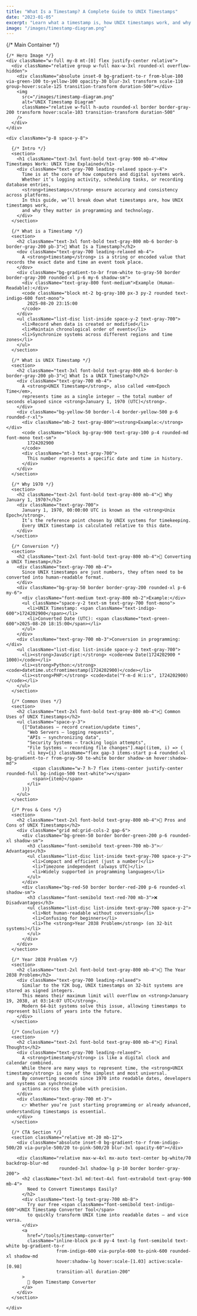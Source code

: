 ```yaml
---
title: "What Is a Timestamp? A Complete Guide to UNIX Timestamps"
date: "2023-01-05"
excerpt: "Learn what a timestamp is, how UNIX timestamps work, and why they’re important in computing. Discover conversions, uses, pros & cons, and the Year 2038 problem."
image: "/images/timestamp-diagram.png"
---
```



<div className="prose prose-lg max-w-none font-serif">
  {/* Main Container */}
  <div className="max-w-4xl mx-auto bg-white rounded-2xl border border-gray-200 overflow-hidden">
    
    {/* Hero Image */}
    <div className="w-full my-8 mt-[0] flex justify-center relative">
      <div className="relative group w-full max-w-3xl rounded-xl overflow-hidden">
        <div className="absolute inset-0 bg-gradient-to-r from-blue-100 via-green-100 to-yellow-100 opacity-30 blur-3xl transform scale-110 group-hover:scale-125 transition-transform duration-500"></div>
        <img
          src="/images/timestamp-diagram.png"
          alt="UNIX Timestamp Diagram"
          className="relative w-full h-auto rounded-xl border border-gray-200 transform hover:scale-103 transition-transform duration-500"
        />
      </div>
    </div>

    <div className="p-8 space-y-8">
      
      {/* Intro */}
      <section>
        <h1 className="text-3xl font-bold text-gray-900 mb-4">How Timestamps Work: UNIX Time Explained</h1>
        <div className="text-gray-700 leading-relaxed space-y-4">
          Time is at the core of how computers and digital systems work.  
          Whether it’s logging activity, scheduling tasks, or recording database entries, 
          <strong>timestamps</strong> ensure accuracy and consistency across platforms.  
          In this guide, we’ll break down what timestamps are, how UNIX timestamps work, 
          and why they matter in programming and technology.
        </div>
      </section>

      {/* What is a Timestamp */}
      <section>
        <h2 className="text-3xl font-bold text-gray-800 mb-6 border-b border-gray-200 pb-3">🔹 What Is a Timestamp?</h2>
        <dov className="text-gray-700 leading-relaxed mb-4">
          A <strong>timestamp</strong> is a string or encoded value that records the exact date and time an event took place.
        </dov>
        <div className="bg-gradient-to-br from-white to-gray-50 border border-gray-200 rounded-xl p-6 my-6 shadow-sm">
          <div className="text-gray-800 font-medium">Example (Human-Readable):</div>
          <code className="block mt-2 bg-gray-100 px-3 py-2 rounded text-indigo-600 font-mono">
            2025-08-20 23:15:00
          </code>
        </div>
        <ul className="list-disc list-inside space-y-2 text-gray-700">
          <li>Record when data is created or modified</li>
          <li>Maintain chronological order of events</li>
          <li>Synchronize systems across different regions and time zones</li>
        </ul>
      </section>

      {/* What is UNIX Timestamp */}
      <section>
        <h2 className="text-3xl font-bold text-gray-800 mb-6 border-b border-gray-200 pb-3">🔹 What Is a UNIX Timestamp?</h2>
        <div className="text-gray-700 mb-4">
          A <strong>UNIX Timestamp</strong>, also called <em>Epoch Time</em>, 
          represents time as a single integer — the total number of seconds elapsed since <strong>January 1, 1970 (UTC)</strong>.
        </div>
        <div className="bg-yellow-50 border-l-4 border-yellow-500 p-6 rounded-r-xl">
          <div className="mb-2 text-gray-800"><strong>Example:</strong></div>
          <code className="block bg-gray-900 text-gray-100 p-4 rounded-md font-mono text-sm">
            1724202900
          </code>
          <div className="mt-3 text-gray-700">
            This number represents a specific date and time in history.
          </div>
        </div>
      </section>

      {/* Why 1970 */}
      <section>
        <h2 className="text-2xl font-bold text-gray-800 mb-4">🔹 Why January 1, 1970?</h2>
        <div className="text-gray-700">
          January 1, 1970, 00:00:00 UTC is known as the <strong>Unix Epoch</strong>.  
          It’s the reference point chosen by UNIX systems for timekeeping.  
          Every UNIX timestamp is calculated relative to this date.
        </div>
      </section>

      {/* Conversion */}
      <section>
        <h2 className="text-2xl font-bold text-gray-800 mb-4">🔹 Converting a UNIX Timestamp</h2>
        <div className="text-gray-700 mb-4">
          Since UNIX timestamps are just numbers, they often need to be converted into human-readable format.
        </div>
        <div className="bg-gray-50 border border-gray-200 rounded-xl p-6 my-6">
          <div className="font-medium text-gray-800 mb-2">Example:</div>
          <ul className="space-y-2 text-sm text-gray-700 font-mono">
            <li>UNIX Timestamp: <span className="text-indigo-600">1724202900</span></li>
            <li>Converted Date (UTC): <span className="text-green-600">2025-08-20 18:15:00</span></li>
          </ul>
        </div>
        <div className="text-gray-700 mb-3">Conversion in programming:</div>
        <ul className="list-disc list-inside space-y-2 text-gray-700">
          <li><strong>JavaScript:</strong> <code>new Date(1724202900 * 1000)</code></li>
          <li><strong>Python:</strong> <code>datetime.utcfromtimestamp(1724202900)</code></li>
          <li><strong>PHP:</strong> <code>date("Y-m-d H:i:s", 1724202900)</code></li>
        </ul>
      </section>

      {/* Common Uses */}
      <section>
        <h2 className="text-2xl font-bold text-gray-800 mb-4">🔹 Common Uses of UNIX Timestamps</h2>
        <ul className="space-y-3">
          {["Databases – record creation/update times", 
            "Web Servers – logging requests", 
            "APIs – synchronizing data", 
            "Security Systems – tracking login attempts", 
            "File Systems – recording file changes"].map((item, i) => (
            <li key={i} className="flex gap-3 items-start p-4 rounded-xl bg-gradient-to-r from-gray-50 to-white border shadow-sm hover:shadow-md">
              <span className="w-7 h-7 flex items-center justify-center rounded-full bg-indigo-500 text-white">✔</span>
              <span>{item}</span>
            </li>
          ))}
        </ul>
      </section>

      {/* Pros & Cons */}
      <section>
        <h2 className="text-2xl font-bold text-gray-800 mb-4">🔹 Pros and Cons of UNIX Timestamps</h2>
        <div className="grid md:grid-cols-2 gap-6">
          <div className="bg-green-50 border border-green-200 p-6 rounded-xl shadow-sm">
            <h3 className="font-semibold text-green-700 mb-3">✅ Advantages</h3>
            <ul className="list-disc list-inside text-gray-700 space-y-2">
              <li>Compact and efficient (just a number)</li>
              <li>Timezone independent (always UTC)</li>
              <li>Widely supported in programming languages</li>
            </ul>
          </div>
          <div className="bg-red-50 border border-red-200 p-6 rounded-xl shadow-sm">
            <h3 className="font-semibold text-red-700 mb-3">❌ Disadvantages</h3>
            <ul className="list-disc list-inside text-gray-700 space-y-2">
              <li>Not human-readable without conversion</li>
              <li>Confusing for beginners</li>
              <li>The <strong>Year 2038 Problem</strong> (on 32-bit systems)</li>
            </ul>
          </div>
        </div>
      </section>

      {/* Year 2038 Problem */}
      <section>
        <h2 className="text-2xl font-bold text-gray-800 mb-4">🔹 The Year 2038 Problem</h2>
        <div className="text-gray-700 leading-relaxed">
          Similar to the Y2K bug, UNIX timestamps on 32-bit systems are stored as signed integers.  
          This means their maximum limit will overflow on <strong>January 19, 2038, at 03:14:07 UTC</strong>.  
          Modern 64-bit systems solve this issue, allowing timestamps to represent billions of years into the future.
        </div>
      </section>

      {/* Conclusion */}
      <section>
        <h2 className="text-2xl font-bold text-gray-800 mb-4">🔹 Final Thoughts</h2>
        <div className="text-gray-700 leading-relaxed">
          A <strong>timestamp</strong> is like a digital clock and calendar combined.  
          While there are many ways to represent time, the <strong>UNIX timestamp</strong> is one of the simplest and most universal.  
          By converting seconds since 1970 into readable dates, developers and systems can synchronize 
          actions across the globe with precision.
        </div>
        <div className="text-gray-700 mt-3">
          👉 Whether you’re just starting programming or already advanced, understanding timestamps is essential.
        </div>
      </section>

      {/* CTA Section */}
      <section className="relative mt-20 mb-12">
        <div className="absolute inset-0 bg-gradient-to-r from-indigo-500/20 via-purple-500/20 to-pink-500/20 blur-3xl opacity-60"></div>

        <div className="relative max-w-4xl mx-auto text-center bg-white/70 backdrop-blur-md 
                        rounded-3xl shadow-lg p-10 border border-gray-200">
          <h2 className="text-3xl md:text-4xl font-extrabold text-gray-900 mb-4">
            Need to Convert Timestamps Easily?
          </h2>
          <div className="text-lg text-gray-700 mb-8">
            Try our free <span className="font-semibold text-indigo-600">UNIX Timestamp Converter Tool</span> 
            to quickly transform UNIX time into readable dates — and vice versa.
          </div>
          <a
            href="/tools/timestamp-converter"
            className="inline-block px-8 py-4 text-lg font-semibold text-white bg-gradient-to-r 
                       from-indigo-600 via-purple-600 to-pink-600 rounded-xl shadow-md 
                       hover:shadow-lg hover:scale-[1.03] active:scale-[0.98] 
                       transition-all duration-200"
          >
            🔄 Open Timestamp Converter
          </a>
        </div>
      </section>

    </div>
  </div>
</div>
